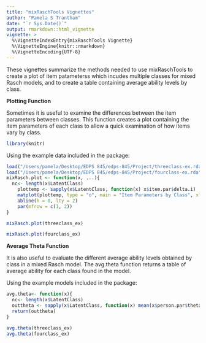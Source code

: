 ```yaml
---
title: "mixRaschTools Vignettes"
author: "Pamela S Trantham"
date: "`r Sys.Date()`"
output: rmarkdown::html_vignette
vignette: >
  %\VignetteIndexEntry{mixRaschTools Vignette}
  %\VignetteEngine{knitr::rmarkdown}
  %\VignetteEncoding{UTF-8}
---
```



These vignettes summarize the methods needed to use mixRaschTools to create a plot of item patameterss which incudes multiple classes for mixed Rasch models, and to create a table containing average ability levels by class.


**Plotting Function**

Sometimes it is useful to examine the differences between the item parameters between classes.  This function creates a plot containing the item parameters of each class to allow a quick examination of how items vary by class.
```r
library(knitr)
```

Using the example data included in the package:

```r
load("/Users/pamela/Desktop/EDPS 845/edps-845/Project/threeclass-ex.rda")
load("/Users/pamela/Desktop/EDPS 845/edps-845/Project/fourclass-ex.rda")
mixRasch.plot <- function(x, ...){
  nc<- length(x$LatentClass)
    plottemp <- sapply(x$LatentClass, function(x) x$item.par$delta.i)
    matplot(plottemp, type = "o", main = "Item Parameters by Class", xlab = "Items", ylab = "Parameters", pch = 20, bg = 1:nc)
    abline(h = 0, lty = 2)
    par(mfrow = c(1, 2))
}

```



```r
mixRasch.plot(threeclass_ex)
```



```r
mixRasch.plot(fourclass_ex)
```


**Average Theta Function**

It is also useful to evaluate the different average ability levels obtained by class in a mixed Rasch model.  The avg.theta function returns a table of average ability for each class found in the model.

Using the example models included in the package:
```r

avg.theta<- function(x){
  nc<- length(x$LatentClass)
  outtheta <- sapply(x$LatentClass, function(x) mean(x$person.par$theta))
  return(outtheta)
}
```

```r
avg.theta(threeclass_ex)
avg.theta(fourclass_ex)
```








